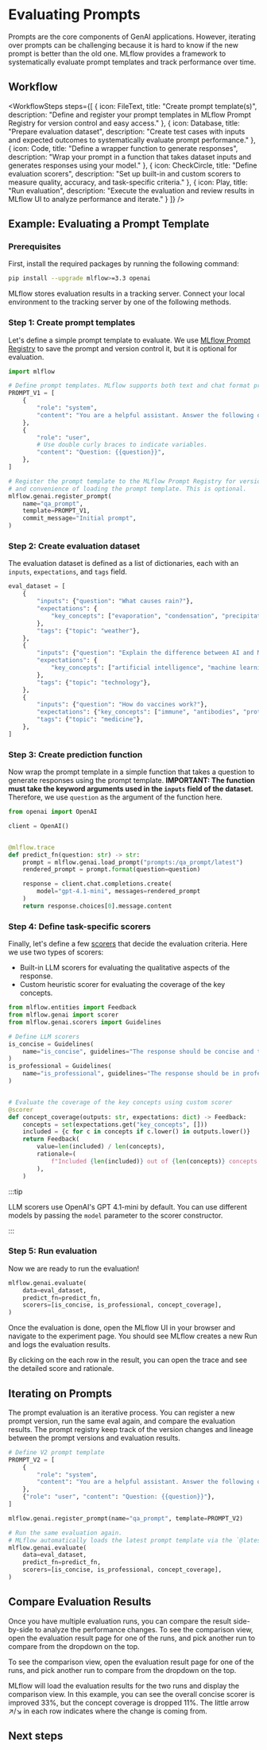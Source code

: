 
# Evaluating Prompts

Prompts are the core components of GenAI applications. However, iterating over prompts can be challenging because it is hard to know if the new prompt is better than the old one. MLflow provides a framework to systematically evaluate prompt templates and track performance over time.

<ImageBox src="/images/mlflow-3/eval-monitor/prompt-evaluation-hero.png" alt="Prompt Evaluation" width="95%"/>

## Workflow

<WorkflowSteps
  steps={[
    {
    icon: FileText,
    title: "Create prompt template(s)",
    description: "Define and register your prompt templates in MLflow Prompt Registry for version control and easy access."
    },
    {
    icon: Database,
    title: "Prepare evaluation dataset",
    description: "Create test cases with inputs and expected outcomes to systematically evaluate prompt performance."
    },
    {
    icon: Code,
    title: "Define a wrapper function to generate responses",
    description: "Wrap your prompt in a function that takes dataset inputs and generates responses using your model."
    },
    {
    icon: CheckCircle,
    title: "Define evaluation scorers",
    description: "Set up built-in and custom scorers to measure quality, accuracy, and task-specific criteria."
    },
    {
    icon: Play,
    title: "Run evaluation",
    description: "Execute the evaluation and review results in MLflow UI to analyze performance and iterate."
    }
]}
/>

## Example: Evaluating a Prompt Template

### Prerequisites

First, install the required packages by running the following command:

```bash
pip install --upgrade mlflow>=3.3 openai
```

MLflow stores evaluation results in a tracking server. Connect your local environment to the tracking server by one of the following methods.

<ServerSetup />

### Step 1: Create prompt templates

Let's define a simple prompt template to evaluate. We use [MLflow Prompt Registry](/genai/prompt-registry) to save the prompt and version control it, but it is optional for evaluation.

```python
import mlflow

# Define prompt templates. MLflow supports both text and chat format prompt templates.
PROMPT_V1 = [
    {
        "role": "system",
        "content": "You are a helpful assistant. Answer the following question.",
    },
    {
        "role": "user",
        # Use double curly braces to indicate variables.
        "content": "Question: {{question}}",
    },
]

# Register the prompt template to the MLflow Prompt Registry for version control
# and convenience of loading the prompt template. This is optional.
mlflow.genai.register_prompt(
    name="qa_prompt",
    template=PROMPT_V1,
    commit_message="Initial prompt",
)
```

### Step 2: Create evaluation dataset

The evaluation dataset is defined as a list of dictionaries, each with an `inputs`, `expectations`, and `tags` field.

```python
eval_dataset = [
    {
        "inputs": {"question": "What causes rain?"},
        "expectations": {
            "key_concepts": ["evaporation", "condensation", "precipitation"]
        },
        "tags": {"topic": "weather"},
    },
    {
        "inputs": {"question": "Explain the difference between AI and ML"},
        "expectations": {
            "key_concepts": ["artificial intelligence", "machine learning", "subset"]
        },
        "tags": {"topic": "technology"},
    },
    {
        "inputs": {"question": "How do vaccines work?"},
        "expectations": {"key_concepts": ["immune", "antibodies", "protection"]},
        "tags": {"topic": "medicine"},
    },
]
```

### Step 3: Create prediction function

Now wrap the prompt template in a simple function that takes a question to generate responses using the prompt template. **IMPORTANT: The function must take the keyword arguments used in the `inputs` field of the dataset.** Therefore, we use `question` as the argument of the function here.

```python
from openai import OpenAI

client = OpenAI()


@mlflow.trace
def predict_fn(question: str) -> str:
    prompt = mlflow.genai.load_prompt("prompts:/qa_prompt/latest")
    rendered_prompt = prompt.format(question=question)

    response = client.chat.completions.create(
        model="gpt-4.1-mini", messages=rendered_prompt
    )
    return response.choices[0].message.content
```

### Step 4: Define task-specific scorers

Finally, let's define a few [scorers](/genai/eval-monitor/scorers) that decide the evaluation criteria. Here we use two types of scorers:

- Built-in LLM scorers for evaluating the qualitative aspects of the response.
- Custom heuristic scorer for evaluating the coverage of the key concepts.

```python
from mlflow.entities import Feedback
from mlflow.genai import scorer
from mlflow.genai.scorers import Guidelines

# Define LLM scorers
is_concise = Guidelines(
    name="is_concise", guidelines="The response should be concise and to the point."
)
is_professional = Guidelines(
    name="is_professional", guidelines="The response should be in professional tone."
)


# Evaluate the coverage of the key concepts using custom scorer
@scorer
def concept_coverage(outputs: str, expectations: dict) -> Feedback:
    concepts = set(expectations.get("key_concepts", []))
    included = {c for c in concepts if c.lower() in outputs.lower()}
    return Feedback(
        value=len(included) / len(concepts),
        rationale=(
            f"Included {len(included)} out of {len(concepts)} concepts. Missing: {concepts - included}"
        ),
    )
```

:::tip

LLM scorers use OpenAI's GPT 4.1-mini by default. You can use different models by passing the `model` parameter to the scorer constructor.

:::

### Step 5: Run evaluation

Now we are ready to run the evaluation!

```python
mlflow.genai.evaluate(
    data=eval_dataset,
    predict_fn=predict_fn,
    scorers=[is_concise, is_professional, concept_coverage],
)
```

Once the evaluation is done, open the MLflow UI in your browser and navigate to the experiment page. You should see MLflow creates a new Run and logs the evaluation results.

<ImageBox src="/images/mlflow-3/eval-monitor/prompt-evaluation-results.png" alt="Prompt Evaluation" width="95%"/>

By clicking on the each row in the result, you can open the trace and see the detailed score and rationale.

<ImageBox src="/images/mlflow-3/eval-monitor/prompt-evaluation-trace.png" alt="Prompt Evaluation" width="95%"/>

## Iterating on Prompts

The prompt evaluation is an iterative process. You can register a new prompt version, run the same eval again, and compare the evaluation results. The prompt registry keep track of the version changes and lineage between the prompt versions and evaluation results.

```python
# Define V2 prompt template
PROMPT_V2 = [
    {
        "role": "system",
        "content": "You are a helpful assistant. Answer the following question in three sentences.",
    },
    {"role": "user", "content": "Question: {{question}}"},
]

mlflow.genai.register_prompt(name="qa_prompt", template=PROMPT_V2)

# Run the same evaluation again.
# MLflow automatically loads the latest prompt template via the `@latest` alias.
mlflow.genai.evaluate(
    data=eval_dataset,
    predict_fn=predict_fn,
    scorers=[is_concise, is_professional, concept_coverage],
)
```

## Compare Evaluation Results

Once you have multiple evaluation runs, you can compare the result side-by-side to analyze the performance changes. To see the comparison view, open the evaluation result page for one of the runs, and pick another run to compare from the dropdown on the top.

To see the comparison view, open the evaluation result page for one of the runs, and pick another run to compare from the dropdown on the top.

<ImageBox src="/images/mlflow-3/eval-monitor/prompt-evaluation-dropdown.png" alt="Prompt Evaluation" />

MLflow will load the evaluation results for the two runs and display the comparison view. In this example, you can see the overall concise scorer is improved 33%, but the concept coverage is dropped 11%. The little arrow ↗️/↘️ in each row indicates where the change is coming from.

<ImageBox src="/images/mlflow-3/eval-monitor/prompt-evaluation-compare.png" alt="Prompt Evaluation" width="95%"/>

## Next steps

<TilesGrid>
  <TileCard
    icon={Target}
    iconSize={48}
    title="Customize Scorers"
    description="Build specialized evaluation metrics for your specific use cases and requirements."
    href="/genai/eval-monitor/scorers"
    linkText="Learn about custom scorers →"
    containerHeight={64}
  />
  <TileCard
    icon={Bot}
    iconSize={48}
    title="Evaluate Agents"
    description="Evaluate complex AI agents with tool calling and multi-step workflows."
    href="/genai/eval-monitor/running-evaluation/agents"
    linkText="Evaluate agents →"
    containerHeight={64}
  />
  <TileCard
    icon={Zap}
    iconSize={48}
    title="Optimize Prompts"
    description="Use automated optimization techniques to systematically improve your prompts."
    href="/genai/prompt-registry/optimize-prompts"
    linkText="Optimize prompts →"
    containerHeight={64}
  />
</TilesGrid>
